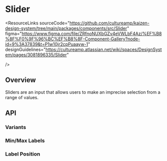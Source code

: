 
<Meta of={SliderStories} />

# Slider

<ResourceLinks
  sourceCode="https://github.com/cultureamp/kaizen-design-system/tree/main/packages/components/src/Slider"
  figma="https://www.figma.com/file/ZRfnoNUXbGZv4eVWLbF4Az/%EF%B8%8F%F0%9F%96%BC%EF%B8%8F-Component-Gallery?node-id=9%3A37839&t=P1w10jr2cpPuaayw-1"
  designGuidelines="https://cultureamp.atlassian.net/wiki/spaces/DesignSystem/pages/3081896335/Slider"

/>

<KAIOInstallation exportNames="Slider" />

## Overview

Sliders are an input that allows users to make an imprecise selection from a range of values.

<Canvas of={SliderStories.Playground} />
<Controls of={SliderStories.Playground} />

## API

### Variants

<Canvas of={SliderStories.Variants} />

### Min/Max Labels

<Canvas of={SliderStories.MinMaxLabels} />

### Label Position

<Canvas of={SliderStories.LabelPosition} />
